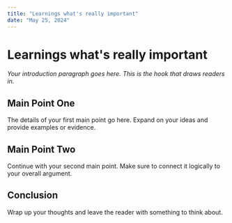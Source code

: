 ```yaml
---
title: "Learnings what's really important"
date: "May 25, 2024"
---
```


# Learnings what's really important

*Your introduction paragraph goes here. This is the hook that draws readers in.*

## Main Point One

The details of your first main point go here. Expand on your ideas and provide examples or evidence.

## Main Point Two

Continue with your second main point. Make sure to connect it logically to your overall argument.

## Conclusion

Wrap up your thoughts and leave the reader with something to think about.
